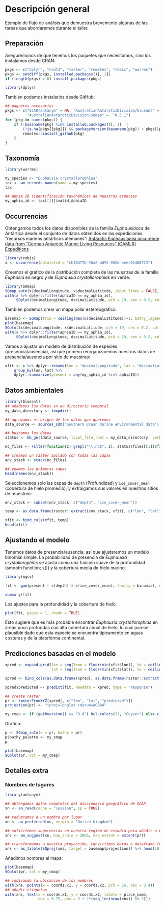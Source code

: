 # Descripción general
Ejemplo de flujo de análisis que demuestra brevemente algunas de las tareas que abordaremos durante el taller.  
  
## Preparación
Asegurémonos de que tenemos los paquetes que necesitamos, sino los instalamos desde CRAN:  
  
```{r pkgs1, message = FALSE}
pkgs <- c("dplyr", "ncdf4", "raster", "remotes", "robis", "worrms")
pkgs <- setdiff(pkgs, installed.packages()[, 1])
if (length(pkgs) > 0) install.packages(pkgs)

library(dplyr)
```

También podemos instalarlos desde GitHub:

```{r pkgs2}
## paquetes necesarios
pkgs <- c("SCAR/antanym" = NA, "AustralianAntarcticDivision/blueant" = NA,
          "AustralianAntarcticDivision/SOmap" =  "0.5.1")
for (pkg in names(pkgs)) {
    if (!basename(pkg) %in% installed.packages()[, 1] ||
        (!is.na(pkgs[[pkg]]) && packageVersion(basename(pkg)) < pkgs[[pkg]])) {
        remotes::install_github(pkg)
    }
}
```

## Taxonomía

```{r tax1, message = FALSE}
library(worrms)

my_species <- "Euphausia crystallorophias"
tax <- wm_records_names(name = my_species)
tax

## Aphia ID (identificación taxonómica) de nuestras especies
my_aphia_id <- tax[[1]]$valid_AphiaID
```

## Occurrencias

Obtengamos todos los datos disponibles de la familia *Euphausiacea* de Antártica desde el conjunto de datos obtenidos en las expediciones "recursos marinos antárticos alemanes": [Antarctic Euphausiacea occurence data from "German Antarctic Marine Living Resources" (GAMLR) Expeditions](https://ipt.biodiversity.aq/resource?r=gamlr)  

```{r occ1, message = FALSE}
library(robis)
x <- occurrence(datasetid = "cb16377b-56a8-4d95-802d-4eec02466773")
```

Creemos el gráfico de la distribución completa de las muestras de la familia *Euphasia* en negro y de *Euphausia crystallorophias* en verde:

```{r map1, message = FALSE}
library(SOmap)
SOmap_auto(x$decimalLongitude, x$decimalLatitude, input_lines = FALSE, pcol = "black", pcex = 0.2)
with(x %>% dplyr::filter(aphiaID == my_aphia_id), 
     SOplot(decimalLongitude, decimalLatitude, pch = 19, cex = 0.2, col = "green"))
```
  
También podemos crear un mapa polar estereográfico:
  
```{r map2, message = FALSE}
basemap <- SOmap(trim = ceiling(max(x$decimalLatitude))+1, bathy_legend = FALSE)
plot(basemap)
SOplot(x$decimalLongitude, x$decimalLatitude, pch = 19, cex = 0.2, col = "black")
with(x %>% dplyr::filter(aphiaID == my_aphia_id), 
     SOplot(decimalLongitude, decimalLatitude, pch = 19, cex = 0.2, col = "green"))
```
  
Vamos a ajustar un modelo de distribución de especies (presencia/ausencia), así que primero reorganizaremos nuestros datos de presencia/ausencia por sitio de muestreo:  
  
```{r dat1}
xfit <- x %>% dplyr::rename(lon = "decimalLongitude", lat = "decimalLatitude") %>%
    group_by(lon, lat) %>%
    dplyr::summarize(present = any(my_aphia_id %in% aphiaID))
```

## Datos ambientales

```{r envdat1, message = FALSE}
library(blueant)
## añadimos los datos en un directorio temporal
my_data_directory <- tempdir()

## agregamos el origen de los datos que queremos
data_source <- sources_sdm("Southern Ocean marine environmental data")

## buscamos los datos
status <- bb_get(data_source, local_file_root = my_data_directory, verbose = TRUE)
```

```{r envdat2, message = FALSE}
nc_files <- Filter(function(z) grepl("\\.nc$", z), status$files[[1]]$file)

## creamos un raster apilado con todas las capas
env_stack <- stack(nc_files)

## veamos las primeras capas
head(names(env_stack))
```

Seleccionemos solo las capas de `depth` (Profundidad) y `ice_cover_mean` (cobertura de hielo promedio); y extraigamos sus valores en nuestros sitios de muestreo:

```{r envdat3}
env_stack <- subset(env_stack, c("depth", "ice_cover_mean"))

temp <- as.data.frame(raster::extract(env_stack, xfit[, c("lon", "lat")]))

xfit <- bind_cols(xfit, temp)
head(xfit)

```

## Ajustando el modelo

Tenemos datos de presencia/ausencia, así que ajustaremos un modelo binomial simple. La probabilidad de presencia de *Euphausia crystallorophias* se ajusta como una función suave de la profundidad (smooth function; s()) y la cobertura media de hielo marino:

```{r mod1, message = FALSE}
library(mgcv)

fit <- gam(present ~ s(depth) + s(ice_cover_mean), family = binomial, data = xfit)

summary(fit)
```

Los ajustes para la profundidad y la cobertura de hielo:

```{r mod2, message = FALSE}
plot(fit, pages = 1, shade = TRUE)
```

Esto sugiere que es más probable encontrar *Euphausia crystallorophias* en áreas poco profundas con alta cobertura anual de hielo, lo cual parece plausible dado que esta especie se encuentra típicamente en aguas costeras y de la plataforma continental.

## Predicciones basadas en el modelo

```{r pred1}
xpred <- expand.grid(lon = seq(from = floor(min(xfit$lon)), to = ceiling(max(xfit$lon)), by = 0.25),
                     lat = seq(from = floor(min(xfit$lat)), to = ceiling(max(xfit$lat)), by = 0.25))

xpred <- bind_cols(as.data.frame(xpred), as.data.frame(raster::extract(env_stack, xpred[, c("lon", "lat")])))

xpred$predicted <- predict(fit, newdata = xpred, type = "response")

## create raster
pr <- rasterFromXYZ(xpred[, c("lon", "lat", "predicted")])
projection(pr) <- "+proj=longlat +datum=WGS84"

my_cmap <- if (getRversion() >= "3.6") hcl.colors(21, "Geyser") else c("#008585", "#359087", "#539B8A", "#6DA590", "#85AF97", "#9BBAA0", "#AEC4AA", "#BED0B0", "#D0DCB5", "#E5E7BC", "#FBF2C4", "#F3E3B2", "#EDD59F", "#E7C68C", "#E3B77A", "#DEA868", "#DA9857", "#D58847", "#D1773A", "#CC6530", "#C7522B")
```

Gráfica:

```{r predmap2}
p <- SOmap_auto(x = pr, bathy = pr)
p$bathy_palette <- my_cmap
p
```

```{r predmap}
plot(basemap)
SOplot(pr, col = my_cmap)
```

## Detalles extra

### Nombres de lugares

```{r placenames1}
library(antanym)

## obtengamos datos completos del diccionario geográfico de SCAR
xn <- an_read(cache = "session", sp = TRUE)

## reduzcamos a un nombre por lugar
xn <- an_preferred(xn, origin = "United Kingdom")

## solicitemos sugerencias en nuestra región de estudio para añadir a nuestro mapa
xns <- an_suggest(xn, map_scale = 20e6, map_extent = extent(pr))

## transformemos a nuestra proyección, convirtimos datos a dataframe (marco de datos), mostramos las primeros 10 filas
xns <- as_tibble(SOproj(xns, target = basemap$projection)) %>% head(10)
```

Añadimos nombres al mapa:

```{r predmap3}
plot(basemap)
SOplot(pr, col = my_cmap)

## indicando la ubicación de los nombres
with(xns, points(x = coords.x1, y = coords.x2, pch = 16, cex = 0.4))
## añadir etiquetas
with(xns, text(x = coords.x1, y = coords.x2, labels = place_name, 
               cex = 0.75, pos = 2 + 2*(seq_len(nrow(xns)) %% 2)))
```
